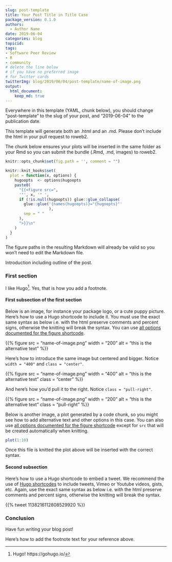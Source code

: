 ```yaml
---
slug: post-template
title: Your Post Title in Title Case
package_version: 0.1.0
authors:
  - Author Name
date: 2019-06-04
categories: blog
topicid:
tags:
- Software Peer Review
- R
- community
# delete the line below
# if you have no preferred image
# for Twitter cards
twitterImg: blog/2019/06/04/post-template/name-of-image.png
output: 
  html_document:
    keep_md: true
---
```


Everywhere in this template (YAML, chunk below), you should change "post-template" to the slug of your post, and "2019-06-04" to the publication date.

This template will generate both an .html and an .md. Please don't include the html in your pull request to roweb2.

The chunk below ensures your plots will be inserted in the same folder as your Rmd so you can submit the bundle (.Rmd, .md, images) to roweb2.

```r
knitr::opts_chunk$set(fig.path = '', comment = "")

knitr::knit_hooks$set(
  plot = function(x, options) {
    hugoopts  <- options$hugoopts
    paste0(
      "{{<figure src=",
      '"', x, '" ',
      if (!is.null(hugoopts)) glue::glue_collapse(
        glue::glue('{names(hugoopts)}="{hugoopts}"'
                   ),
        sep = " "
      ),
      ">}}\n"
    )
  }
)
```

The figure paths in the resulting Markdown will already be valid so you won't need to edit the Markdown file.

Introduction including outline of the post.

### First section

I like Hugo[^1]. Yes, that is how you add a footnote.

#### First subsection of the first section

Below is an image, for instance your package logo, or a cute puppy picture. Here's how to use a Hugo shortcode to include it. You must use the exact same syntax as below i.e. with the html preserve comments and percent signs, otherwise the knitting will break the syntax. You can use [all options documented for the figure shortcode](https://gohugo.io/content-management/shortcodes/#figure).

<!--html_preserve--> {{% figure src = "name-of-image.png" width = "200" alt = "this is the alternative text" %}}
<!--/html_preserve-->

Here's how to introduce the same image but centered and bigger. Notice ` width = "400"` and `class = "center"`.

<!--html_preserve--> {{% figure src = "name-of-image.png" width = "400" alt = "this is the alternative text" class = "center" %}}
<!--/html_preserve-->

And here's how you'd pull it to the right. Notice `class = "pull-right"`.

<!--html_preserve--> {{% figure src = "name-of-image.png" width = "200" alt = "this is the alternative text" class = "pull-right" %}}
<!--/html_preserve-->

Below is another image, a plot generated by a code chunk, so you might see how to add alternative text and other options in this case. You can also use [all options documented for the figure shortcode](https://gohugo.io/content-management/shortcodes/#figure) except for `src` that will be created automatically when knitting.

```r
plot(1:10)
```

Once this file is knitted the plot above will be inserted with the correct syntax.

#### Second subsection

Here's how to use a Hugo shortcode to embed a tweet. We recommend the use of [Hugo shortcodes](https://gohugo.io/content-management/shortcodes/) to include tweets, Vimeo or Youtube videos, gists, etc. Again, use the exact same syntax as below i.e. with the html preserve comments and percent signs, otherwise the knitting will break the syntax.

<!--html_preserve--> {{% tweet 1138216112808529920 %}}
<!--/html_preserve-->

### Conclusion

Have fun writing your blog post!

Here's how to add the footnote text for your reference above.

[^1]: Hugo! https://gohugo.io/
